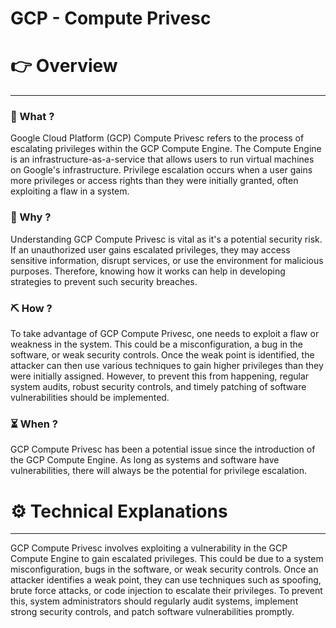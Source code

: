 # GCP - Compute Privesc


# 👉 Overview

---

### 👀 What ?

Google Cloud Platform (GCP) Compute Privesc refers to the process of escalating privileges within the GCP Compute Engine. The Compute Engine is an infrastructure-as-a-service that allows users to run virtual machines on Google's infrastructure. Privilege escalation occurs when a user gains more privileges or access rights than they were initially granted, often exploiting a flaw in a system.


### 🧐 Why ?

Understanding GCP Compute Privesc is vital as it's a potential security risk. If an unauthorized user gains escalated privileges, they may access sensitive information, disrupt services, or use the environment for malicious purposes. Therefore, knowing how it works can help in developing strategies to prevent such security breaches.


### ⛏️ How ?

To take advantage of GCP Compute Privesc, one needs to exploit a flaw or weakness in the system. This could be a misconfiguration, a bug in the software, or weak security controls. Once the weak point is identified, the attacker can then use various techniques to gain higher privileges than they were initially assigned. However, to prevent this from happening, regular system audits, robust security controls, and timely patching of software vulnerabilities should be implemented.


### ⏳ When ?

GCP Compute Privesc has been a potential issue since the introduction of the GCP Compute Engine. As long as systems and software have vulnerabilities, there will always be the potential for privilege escalation.


# ⚙️ Technical Explanations

---

GCP Compute Privesc involves exploiting a vulnerability in the GCP Compute Engine to gain escalated privileges. This could be due to a system misconfiguration, bugs in the software, or weak security controls. Once an attacker identifies a weak point, they can use techniques such as spoofing, brute force attacks, or code injection to escalate their privileges. To prevent this, system administrators should regularly audit systems, implement strong security controls, and patch software vulnerabilities promptly.
